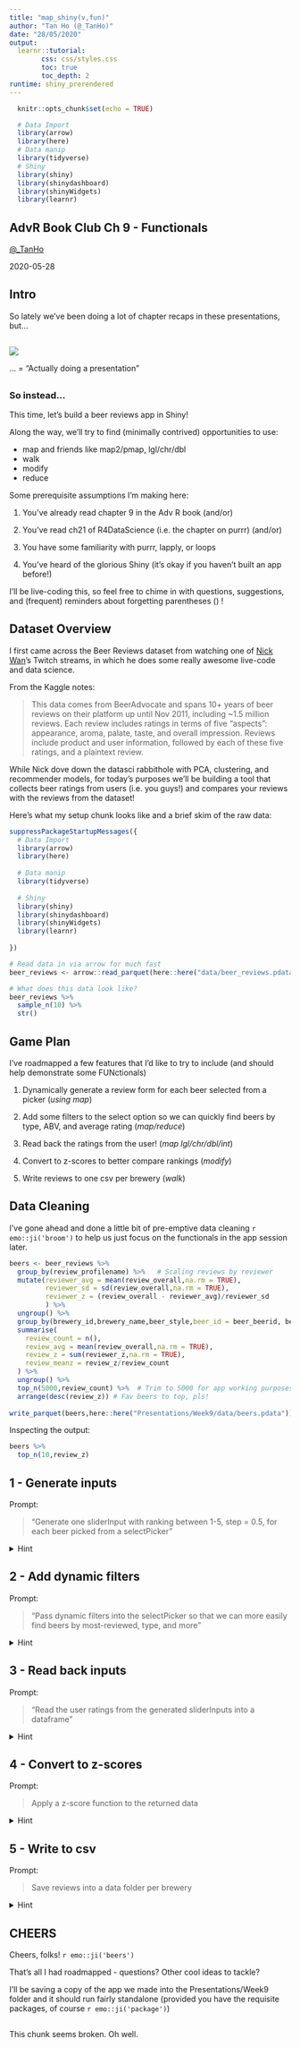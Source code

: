 ```yaml
---
title: "map_shiny(v,fun)"
author: "Tan Ho (@_TanHo)"
date: "28/05/2020"
output: 
  learnr::tutorial:
        css: css/styles.css
        toc: true
        toc_depth: 2
runtime: shiny_prerendered
---
```


```r

  knitr::opts_chunk$set(echo = TRUE)

  # Data Import
  library(arrow)
  library(here)
  # Data manip
  library(tidyverse)
  # Shiny
  library(shiny)
  library(shinydashboard)
  library(shinyWidgets)
  library(learnr)

```

## AdvR Book Club Ch 9 - Functionals

[\@_TanHo](https://twitter.com/_TanHo)

2020-05-28

## Intro

So lately we've been doing a lot of chapter recaps in these presentations, but...

##     

![](images/shiny_meme.jpg)

... = "Actually doing a presentation"

##     

### So instead...

This time, let's build  a beer reviews app in Shiny!

Along the way, we'll try to find (minimally contrived) opportunities to use: 

  * map and friends like map2/pmap, lgl/chr/dbl
  * walk
  * modify
  * reduce

Some prerequisite assumptions I'm making here: 

  1. You've already read chapter 9 in the Adv R book (and/or)
  
  2. You've read ch21 of R4DataScience (i.e. the chapter on purrr) (and/or)
  
  3. You have some familiarity with purrr, lapply, or loops
  
  4. You've heard of the glorious Shiny (it's okay if you haven't built an app before!)


I'll be live-coding this, so feel free to chime in with questions, suggestions, and (frequent) reminders about forgetting parentheses () !


## Dataset Overview

I first came across the Beer Reviews dataset from watching one of [Nick Wan](http://twitter.com/nickwan)'s Twitch streams, in which he does some really awesome live-code and data science. 

From the Kaggle notes:

> This data comes from BeerAdvocate and spans 10+ years of beer reviews on their platform up until Nov 2011, including ~1.5 million reviews. Each review includes ratings in terms of five "aspects": appearance, aroma, palate, taste, and overall impression. Reviews include product and user information, followed by each of these five ratings, and a plaintext review.

While Nick dove down the datasci rabbithole with PCA, clustering, and recommender models, for today's purposes we'll be building a tool that collects beer ratings from users (i.e. you guys!) and compares your reviews with the reviews from the dataset!

Here's what my setup chunk looks like and a brief skim of the raw data:

```r

suppressPackageStartupMessages({
  # Data Import
  library(arrow)
  library(here)
  
  # Data manip
  library(tidyverse)
  
  # Shiny
  library(shiny)
  library(shinydashboard)
  library(shinyWidgets)
  library(learnr)
  
})

# Read data in via arrow for much fast
beer_reviews <- arrow::read_parquet(here::here("data/beer_reviews.pdata")) 

# What does this data look like?
beer_reviews %>%
  sample_n(10) %>% 
  str()
```

## Game Plan

I've roadmapped a few features that I'd like to try to include (and should help demonstrate some FUNctionals)

1. Dynamically generate a review form for each beer selected from a picker (*using map*)

2. Add some filters to the select option so we can quickly find beers by type, ABV, and average rating (*map/reduce*)

3. Read back the ratings from the user! (*map lgl/chr/dbl/int*)

4. Convert to z-scores to better compare rankings (*modify*)

5. Write reviews to one csv per brewery (*walk*)

## Data Cleaning

I've gone ahead and done a little bit of pre-emptive data cleaning `r emo::ji('broom')` to help us just focus on the functionals in the app session later.

```r

beers <- beer_reviews %>% 
  group_by(review_profilename) %>%   # Scaling reviews by reviewer
  mutate(reviewer_avg = mean(review_overall,na.rm = TRUE),
         reviewer_sd = sd(review_overall,na.rm = TRUE),
         reviewer_z = (review_overall - reviewer_avg)/reviewer_sd
         ) %>% 
  ungroup() %>% 
  group_by(brewery_id,brewery_name,beer_style,beer_id = beer_beerid, beer_name, beer_abv) %>% 
  summarise(
    review_count = n(),
    review_avg = mean(review_overall,na.rm = TRUE),
    review_z = sum(reviewer_z,na.rm = TRUE),
    review_meanz = review_z/review_count
  ) %>% 
  ungroup() %>% 
  top_n(5000,review_count) %>%  # Trim to 5000 for app working purposes
  arrange(desc(review_z)) # Fav beers to top, pls!
  
write_parquet(beers,here::here("Presentations/Week9/data/beers.pdata"))

```

Inspecting the output:

```r
beers %>%
  top_n(10,review_z)
```

## 1 - Generate inputs

Prompt: 

> "Generate one sliderInput with ranking between 1-5, step = 0.5, for each beer picked from a selectPicker" 

<details>
<summary>Hint</summary>

```r

pickerInput("selected_beers","Beer Selection",
            choices = beers$beer_name,
            selected = NULL,
            multiple = TRUE,options = list(title = "Select Beer",`live-search`=TRUE)
            )

fn_ratinginput <- function(input_id,input_name){
  sliderInput(inputId = input_id,label = input_name,min = 0,max = 5,value = 2.5,step = 0.5)
}

map()

```


</details>

## 2 - Add dynamic filters

Prompt: 

> "Pass dynamic filters into the selectPicker so that we can more easily find beers by most-reviewed, type, and more"

<details>
<summary>Hint</summary>

```r
print('pie')
```


</details>

## 3 - Read back inputs

Prompt: 

> "Read the user ratings from the generated sliderInputs into a dataframe"


<details>
<summary>Hint</summary>

```r
print('pie')
```


</details>

## 4 - Convert to z-scores

Prompt: 

> Apply a z-score function to the returned data

<details>
<summary>Hint</summary>

```r
print('pie')
```


</details>

## 5 - Write to csv

Prompt: 

> Save reviews into a data folder per brewery

<details>
<summary>Hint</summary>

```r
print('pie')
```


</details>

## CHEERS

Cheers, folks! `r emo::ji('beers')` 

That's all I had roadmapped - questions? Other cool ideas to tackle?

I'll be saving a copy of the app we made into the Presentations/Week9 folder and it should run fairly standalone (provided you have the requisite packages, of course `r emo::ji('package')`)

##
This chunk seems broken. Oh well. 

